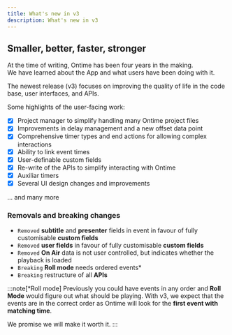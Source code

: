 ```yaml
---
title: What's new in v3
description: What's new in v3
---
```


## Smaller, better, faster, stronger

At the time of writing, Ontime has been four years in the making. \
We have learned about the App and what users have been doing with it.

The newest release (v3) focuses on improving the quality of life in the code base, user interfaces, and APIs.

Some highlights of the user-facing work:

* [x] Project manager to simplify handling many Ontime project files
* [x] Improvements in delay management and a new offset data point
* [x] Comprehensive timer types and end actions for allowing complex interactions
* [x] Ability to link event times
* [x] User-definable custom fields
* [x] Re-write of the APIs to simplify interacting with Ontime
* [x] Auxiliar timers
* [x] Several UI design changes and improvements

... and many more

### Removals and breaking changes

- `Removed` __subtitle__ and __presenter__ fields in event in favour of fully customisable __custom fields__
- `Removed` __user fields__ in favour of fully customisable __custom fields__
- `Removed` __On Air__ data is not user controlled, but indicates whether the playback is loaded
- `Breaking` __Roll mode__ needs ordered events*
- `Breaking` restructure of all __APIs__

:::note[*Roll mode]
Previously you could have events in any order and __Roll Mode__ would figure out what should be playing.
With v3, we expect that the events are in the correct order as Ontime will look for the __first event with matching time__.

We promise we will make it worth it.
:::